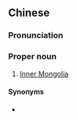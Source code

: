 {{also|内蒙}}
==Chinese==
{{zh-forms|s=内蒙}}

===Pronunciation===
{{zh-pron
|m=Nèi Měng
|c=noi6 mung4
|cat=pn
}}

===Proper noun===
{{zh-proper noun}}

# [[Inner Mongolia]]

====Synonyms====
* {{zh-l|內蒙古}}

{{zh-cat|Autonomous regions of China}}